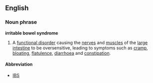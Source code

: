 ==English==
===Noun phrase===
'''irritable bowel syndrome'''

# {{pathology}} A [[functional disorder]] causing the [[nerve]]s and [[muscle]]s of the [[large intestine]] to be oversensitive, leading to symptoms such as [[cramp]], [[bloating]], [[flatulence]], [[diarrhoea]] and [[constipation]].

====Abbreviation====
*[[IBS]]

<!-- the text below as been summarised above
Irritable bowel syndrome, or IBS, is a problem that affects mainly the [[bowel]], which is also called the large intestine. The bowel is the part of the digestive system that makes and stores stool. 

The word syndrome means a group of symptoms. IBS is a syndrome because it can cause several symptoms. For example, IBS causes cramping, bloating, gas, diarrhea, and constipation.

IBS is not a disease. It's a functional disorder, which means that the bowel doesn't work as it should. 

With IBS, the nerves and muscles in the bowel are extra-sensitive. For example, the muscles may contract too much when you eat. These contractions can cause cramping and diarrhea during or shortly after a meal. Or the nerves can be overly sensitive to the stretching of the bowel (because of gas, for example). Cramping or pain can result.
-->